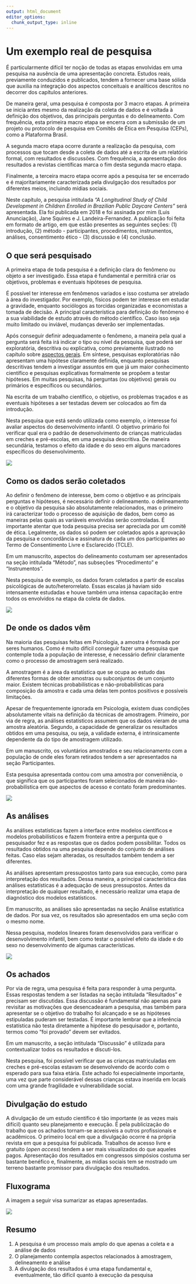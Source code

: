 ```yaml
---
output: html_document
editor_options: 
  chunk_output_type: inline
---
```


# Um  exemplo real de pesquisa

É particularmente difícil ter noção de todas as etapas envolvidas em uma pesquisa na ausência de uma apresentação concreta. Estudos reais, previamente conduzidos e publicados, tendem a fornecer uma base sólida que auxilia na integração dos aspectos conceituais e analíticos descritos no decorrer dos capítulos anteriores.   

De maneira geral, uma pesquisa é composta por 3 macro etapas. A primeira se inicia antes mesmo da realização da coleta de dados e é voltada à definição dos objetivos, das principais perguntas e do delineamento. Com frequência, esta primeira macro etapa se encerra com a submissão de um projeto ou protocolo de pesquisa em Comitês de Ética em Pesquisa (CEPs), como a Plataforma Brasil.  

A segunda macro etapa ocorre durante a realização da pesquisa, com processos que tocam desde a coleta de dados até a escrita de um relatório formal, com resultados e discussões. Com frequência, a apresentação dos resultados a revistas científicas marca o fim desta segunda macro etapa.  

Finalmente, a terceira macro etapa ocorre após a pesquisa ter se encerrado e é majoritariamente caracterizada pela divulgação dos resultados por diferentes meios, incluindo mídias sociais.     

Neste capítulo, a pesquisa intitulada *"A Longitudinal Study of Child Development in Children Enrolled in Brazilian Public Daycare Centers"* será apresentada. Ela foi publicada em 2018 e foi assinada por mim (Luis Anunciação), Jane Squires e J. Landeira-Fernandez. A publicação foi feita em formato de artigo, em que estão presentes as seguintes seções: (1) introdução, (2) método - participantes, procedimentos, instrumentos, análises, consentimento ético - (3) discussão e (4) conclusão. 


## O que será pesquisado    

A primeira etapa de toda pesquisa é a definição clara do fenômeno ou objeto a ser investigado. Essa etapa é fundamental e permitirá criar os objetivos, problemas e eventuais hipóteses de pesquisa.   

É possível ter interesse em fenômenos variados e isso costuma ser atrelado à área do investigador. Por exemplo, físicos podem ter interesse em estudar a gravidade, enquanto sociólogos as torcidas organizadas e economistas a tomada de decisão. A principal característica para definição do fenômeno é a sua viabilidade de estudo através do método científico. Caso isso seja muito limitado ou inviável, mudanças deverão ser implementadas.   

Após conseguir definir adequadamente o fenômeno, a maneira pela qual a pergunta será feita irá indicar o tipo ou nível da pesquisa, que poderá ser exploratória, descritiva ou explicativa, como previamente ilustrado no capítulo sobre [aspectos gerais](https://anovabr.github.io/mqt/aspectos-gerais.html#os-objetivos-de-uma-pesquisa). Em síntese, pesquisas exploratórias não apresentam uma hipótese claramente definida, enquanto pesquisas descritivas tendem a investigar assuntos em que já um maior conhecimento científico e pesquisas explicativas formalmente se propõem a testar hipóteses. Em muitas pesquisas, há perguntas (ou objetivos) gerais ou primários e específicos ou secundários.   

Na escrita de um trabalho científico, o objetivo, os problemas traçados e as eventuais hipóteses a ser testadas devem ser colocados ao fim da introdução.  

Nesta pesquisa que está sendo utilizada como exemplo, o interesse foi avaliar aspectos do desenvolvimento infantil. O objetivo primário foi verificar qual era o padrão de desenvolvimento de crianças matriculadas em creches e pré-escolas, em uma pesquisa descritiva. De maneira secundária, testamos o efeito da idade e do sexo em alguns marcadores específicos do desenvolvimento.   


![](./img/cap_pesquisa_aplicada_oque.png)

## Como os dados serão coletados  

Ao definir o fenômeno de interesse, bem como o objetivo e as principais perguntas e hipóteses, é necessário definir o delineamento. o delineamento e o objetivo da pesquisa são absolutamente relacionados, mas o primeiro irá caracterizar todo o processo de aquisição de dados, bem como as maneiras pelas quais as variáveis envolvidas serão controladas. É importante atentar que toda pesquisa precisa ser apreciada por um comitê de ética. Legalmente, os dados só podem ser coletados após a aprovação da pesquisa e concordância e assinatura de cada um dos participantes ao Termo de Consentimento Livre e Esclarecido (TCLE). 

Em um manuscrito, aspectos do delineamento costumam ser apresentados na seção intitulada "Método", nas subseções "Procedimento" e "Instrumentos".

Nesta pesquisa de exemplo, os dados foram coletados a partir de escalas psicológicas de auto/heterorrelato. Essas escalas já haviam sido intensamente estudadas e houve também uma intensa capacitação entre todos os envolvidos na etapa da coleta de dados.  

![](./img/cap_pesquisa_aplicada_como.png)

## De onde os dados vêm  

Na maioria das pesquisas feitas em Psicologia, a amostra é formada por seres humanos. Como é muito difícil conseguir fazer uma pesquisa que contemple toda a população de interesse, é necessário definir claramente como o processo de amostragem será realizado.  

A amostragem é a área da estatística que se ocupa ao estudo das diferentes formas de obter amostras ou subconjuntos de um conjunto maior. Existem técnicas probabilísticas e não-probabilísticas para composição da amostra e cada uma delas tem pontos positivos e possíveis limitações. 


Apesar de frequentemente ignorada em Psicologia, existem duas condições absolutamente vitais na definição da técnicas de amostragem. Primeiro, por via de regra, as análises estatísticos assumem que os dados vieram de uma amostra aleatória. Segundo, a capacidade de generalizar os resultados obtidos em uma pesquisa, ou seja, a validade externa, é intrinsicamente dependente da do tipo de amostragem utilizado.  

Em um manuscrito, os voluntários amostrados e seu relacionamento com a população de onde eles foram retirados tendem a ser apresentados na seção Participantes.

Esta pesquisa apresentada contou com uma amostra por conveniência, o que significa que os participantes foram selecionados de maneira não-probabilística em que aspectos de acesso e contato foram predominantes.  

![](./img/cap_pesquisa_aplicada_onde.png)

## As análises  

As análises estatísticas fazem a interface entre modelos científicos e modelos probabilísticos e fazem fronteira entre a pergunta que o pesquisador fez e as respostas que os dados podem possibilitar. Todos os resultados obtidos na uma pesquisa depende do conjunto de análises feitas. Caso elas sejam alteradas, os resultados também tendem a ser diferentes.  

As análises apresentam pressupostos tanto para sua execução, como para interpretação dos resultados. Dessa maneira, a principal característica das análises estatísticas é a adequação de seus pressupostos. Antes da interpretação de qualquer resultado, é necessário realizar uma etapa de diagnóstico dos modelos estatísticos.

Em manuscrito, as análises são apresentadas na seção Análise estatística de dados. Por sua vez, os resultados são apresentados em uma seção com o mesmo nome.  

Nessa pesquisa, modelos lineares foram desenvolvidos para verificar o desenvolvimento infantil, bem como testar o possível efeito da idade e do sexo no desenvolvimento de algumas características.  


![](./img/cap_pesquisa_aplicada_analises.png)

## Os achados

Por via de regra, uma pesquisa é feita para responder à uma pergunta. Essas respostas tendem a ser listadas na seção intitulada "Resultados" e precisam ser discutidas. Essa discussão é fundamental não apenas para revisitar as motivações que desencadearam a pesquisa, mas também para apresentar se o objetivo do trabalho foi alcançado e se as hipóteses estipuladas puderam ser testadas. É importante lembrar que a inferência estatística não testa diretamente a hipótese do pesquisador e, portanto, termos como "foi provado" devem ser evitados.  


Em um manuscrito, a seção intitulada "Discussão" é utilizada para contextualizar todos os resultados e discuti-los.


Nesta pesquisa, foi possível verificar que as crianças matriculadas em creches e pré-escolas estavam se desenvolvendo de acordo com o esperado para sua faixa etária. Este achado foi especialmente importante, uma vez que parte considerável dessas crianças estava inserida em locais com uma grande fragilidade e vulnerabilidade social.


## Divulgação do estudo  

A divulgação de um estudo científico é tão importante (e as vezes mais difícil) quanto seu planejamento e execução. É pela publicização do trabalho que os achados tornam-se acessíveis a outros profissionais e acadêmicos. O primeiro local em que a divulgação ocorre é na própria revista em que a pesquisa foi publicada. Trabalhos de acesso livre e gratuito (*open access*) tendem a ser mais visualizados do que aqueles pagos. Apresentação dos resultados em congressos simpósios costuma ser bastante benéfico e, finalmente, as mídias sociais tem se mostrado um terreno bastante promissor para divulgação dos resultados.   



## Fluxograma  


A imagem a seguir visa sumarizar as etapas apresentadas. 

![](./img/cap_pesquisa_aplicada_fluxograma.png)

## Resumo
::: {.explore}
1. A pesquisa é um processo mais amplo do que apenas a coleta e a análise de dados   
2. O planejamento contempla aspectos relacionados à amostragem, delineamento e análise   
3. A divulgação dos resultados é uma etapa fundamental e, eventualmente, tão difícil quanto à execução da pesquisa  
::: 

